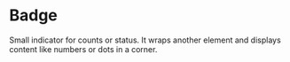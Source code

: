 
<Meta of={Stories} />

# Badge

Small indicator for counts or status. It wraps another element and displays
content like numbers or dots in a corner.

<Story id="atoms-badge--default" />

<ArgsTable of={Badge} story="Default" />
